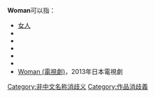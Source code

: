 '''Woman'''可以指：

* [[女人|女人]]
* {{link-en|Woman (約翰·連儂歌曲)|Woman (John Lennon song)}}
* {{link-en|Woman (保羅·麥卡尼歌曲)|Woman (Paul McCartney song)}}
* {{link-en|Woman (狼母樂隊歌曲)|Woman (Wolfmother song)}}
* {{link-en|Woman (1918年電影)|Woman (1918 film)}}
* {{link-en|Woman (1968年電影)|Woman (1968 film)}}
* [[Woman_(電視劇)|Woman (電視劇)]]，2013年日本電視劇

{{disambig}}

[[Category:非中文名称消歧义|Category:非中文名称消歧义]]
[[Category:作品消歧義|Category:作品消歧義]]